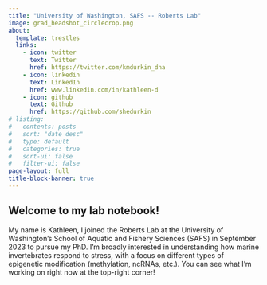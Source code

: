 ```yaml
---
title: "University of Washington, SAFS -- Roberts Lab"
image: grad_headshot_circlecrop.png
about:
  template: trestles
  links:
    - icon: twitter
      text: Twitter
      href: https://twitter.com/kmdurkin_dna
    - icon: linkedin
      text: LinkedIn
      href: www.linkedin.com/in/kathleen-d
    - icon: github
      text: Github
      href: https://github.com/shedurkin
# listing:
#   contents: posts
#   sort: "date desc"
#   type: default
#   categories: true
#   sort-ui: false
#   filter-ui: false
page-layout: full
title-block-banner: true
---
```


## Welcome to my lab notebook!

My name is Kathleen, I joined the Roberts Lab at the University of Washington's School of Aquatic and Fishery Sciences (SAFS) in September 2023 to pursue my PhD. I'm broadly interested in understanding how marine invertebrates respond to stress, with a focus on different types of epigenetic modification (methylation, ncRNAs, etc.). You can see what I'm working on right now at the top-right corner!
